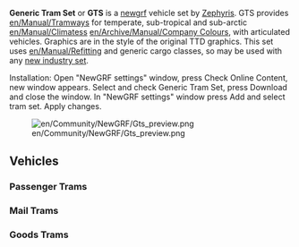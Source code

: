 {{en/Community/NewGRF/Newgrf set|Name=Generic Tram Set
|Image=en/Community/NewGRF/GTS preview.png
|Download=http://www.tt-forums.net/viewtopic.php?f=36&t=32441
|Discussion=http://www.tt-forums.net/viewtopic.php?f=36&t=32441
|Homepage=http://zephyrisopenttd.googlepages.com/
}}
'''Generic Tram Set''' or '''GTS''' is a [[en/Manual/NewGRF|newgrf]] vehicle set by [[en/Zephyris|Zephyris]]. GTS provides [[en/Manual/Tramways]] for temperate, sub-tropical and sub-arctic [[en/Manual/Climates]]s [[en/Archive/Manual/Company Colours]], with articulated vehicles. Graphics are in the style of the original TTD graphics. This set uses [[en/Manual/Refit]]ting and generic cargo classes, so may be used with any [[en/Archive/Manual/NewGRF Industries|new industry set]].

Installation: Open "NewGRF settings" window, press Check Online Content, new window appears. Select and check Generic Tram Set, press Download and close the window. In "NewGRF settings" window press Add and select tram set. Apply changes.

[[File:en/Community/NewGRF/Gts preview.png|center]]

==Vehicles==
===Passenger Trams===
{{en/RoadVehicle|name     = Balough Passenger Tram
  |img      = en/Community/NewGRF/GenericTram-Balough Passenger Tram.png
  |price    = £4,510 ($9,020)
  |speed    = 40 km/h (25 mph)
  |annual   = £700 ($1,400)
  |designed = 1934
  |life     = 19
  |capacity = 35 passengers
}}
{{en/RoadVehicle|name     = SH Jubilee Passenger Tram
  |img      = en/Community/NewGRF/GenericTram-SH Jubilee Passenger Tram.png
  |price    = £4,674 ($10,348)
  |speed    = 72 km/h (45 mph)
  |annual   = £762 ($1,524)
  |designed = 1957
  |life     = 19
  |capacity = 40 passengers
}}
{{en/RoadVehicle|name     = SH Royal Passenger Tram
  |img      = en/Community/NewGRF/GenericTram-SH Royal Passenger Tram.png
  |price    = £6,888 ($13,776)
  |speed    = 80 km/h (50 mph)
  |annual   = £981 ($1,962)
  |designed = 1983
  |life     = 19
  |capacity = 90 passengers
}}
{{en/RoadVehicle|name     = Foster 3 Car Passenger Tram
  |img      = en/Community/NewGRF/GenericTram-Foster 3 Car Passenger Tram.png
  |price    = £9,020 ($18,040)
  |speed    = 96 km/h (60 mph)
  |annual   = £1,050 ($2,100)
  |designed = 2010
  |life     = 19
  |capacity = 150 passengers
}}
{{en/RoadVehicle|name     = A2020 3 Car Passenger Tram
  |img      = en/Community/NewGRF/GenericTram-A2020 3 Car Passenger Tram.png
  |price    = £9,389 ($18,778)
  |speed    = 96 km/h (60 mph)
  |annual   = £800 ($1,600)
  |designed = 2024
  |life     = 19
  |capacity = 150 passengers
}}
===Mail Trams===
{{en/RoadVehicle|name     = MPS Mail Tram
  |img      = en/Community/NewGRF/GenericTram-MPS Mail Tram.png
  |price    = £4,469 ($8,938)
  |speed    = 40 km/h (25 mph)
  |annual   = £681 ($1,362)
  |designed = 1935
  |life     = 19
  |capacity = 27 bags of mail
}}
{{en/RoadVehicle|name     = SH 08 Mail Tram
  |img      = en/Community/NewGRF/GenericTram-SH 08 Mail Tram.png
  |price    = £4,633 ($9,266)
  |speed    = 72 km/h (40 mph)
  |annual   = £787 ($1,574)
  |designed = 1975
  |life     = 19
  |capacity = 32 bags of mail
}}
{{en/RoadVehicle|name     = SH 2000 3 Car Mail Tram
  |img      = en/Community/NewGRF/GenericTram-SH 2000 3 Car Mail Tram.png
  |price    = £7,749 ($15,498)
  |speed    = 80 km/h (50 mph)
  |annual   = £1,000 ($2,000)
  |designed = 2015
  |life     = 19
  |capacity = 123 bags of mail
}}
===Goods Trams===
{{en/RoadVehicle|name     = Balough Goods Tram
  |img      = en/Community/NewGRF/GenericTram-Balough Goods Tram.png
  |price    = £4,592 ($9,184)
  |speed    = 40 km/h (25 mph)
  |annual   = £700 ($1,400)
  |designed = 1934
  |life     = 19
  |capacity = 19 crates of goods
}}
{{en/RoadVehicle|name     = Manley-Morel Goods Tram
  |img      = en/Community/NewGRF/GenericTram-Manley-Morel Goods Tram.png
  |price    = £4,838 ($9,676)
  |speed    = 72 km/h (40 mph)
  |annual   = £812 ($1,624)
  |designed = 1974
  |life     = 19
  |capacity = 24 crates of goods
}}
{{en/RoadVehicle|name     = Floss 3 Car Goods Tram
  |img      = en/Community/NewGRF/GenericTram-Floss 3 Car Goods Tram.png
  |price    = £7,790 ($15,580)
  |speed    = 80 km/h (50 mph)
  |annual   = £1,012 ($2,024)
  |designed = 2012
  |life     = 19
  |capacity = 84 crates of goods
}}
{{en/Feature|0.6}}